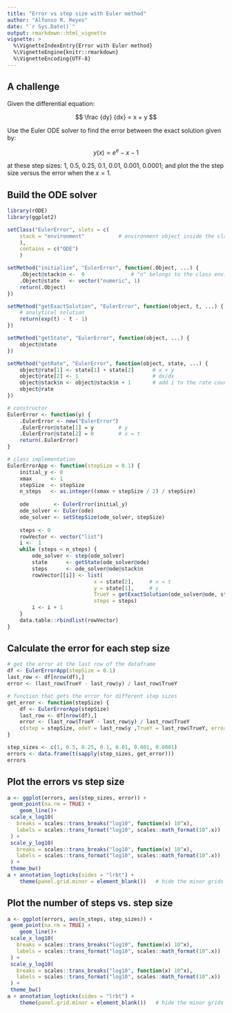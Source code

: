 ---
title: "Error vs step size with Euler method"
author: "Alfonso R. Reyes"
date: "`r Sys.Date()`"
output: rmarkdown::html_vignette
vignette: >
  %\VignetteIndexEntry{Error with Euler method}
  %\VignetteEngine{knitr::rmarkdown}
  %\VignetteEncoding{UTF-8}
---

## A challenge

Given the differential equation:

$$ \frac {dy} {dx} = x + y $$

Use the Euler ODE solver to find the error between the exact solution given by:

$$ y(x) = e^e - x - 1$$

at these step sizes: 1, 0.5, 0.25, 0.1, 0.01, 0.001, 0.0001; and plot the the step size versus the error when the $x = 1$.

## Build the ODE solver

```{r message=FALSE, results="hold"}
library(rODE)
library(ggplot2)

setClass("EulerError", slots = c(
    stack = "environment"           # environment object inside the class
    ),
    contains = c("ODE")
    )

setMethod("initialize", "EulerError", function(.Object, ...) {
    .Object@stack$n <-  0               # "n" belongs to the class environment
    .Object@state   <- vector("numeric", 1)
    return(.Object)
})

setMethod("getExactSolution", "EulerError", function(object, t, ...) {
    # analytical solution
    return(exp(t) - t - 1)
})

setMethod("getState", "EulerError", function(object, ...) {
    object@state
})

setMethod("getRate", "EulerError", function(object, state, ...) {
    object@rate[1] <- state[1] + state[2]      # x + y
    object@rate[2] <- 1                        # dx/dx
    object@stack$n <- object@stack$n + 1       # add 1 to the rate count
    object@rate
})

# constructor
EulerError <- function(y) {
    .EulerError <- new("EulerError")
    .EulerError@state[1] = y        # y 
    .EulerError@state[2] = 0        # x = t
    return(.EulerError)
}
```

```{r}
# class implementation
EulerErrorApp <- function(stepSize = 0.1) {
    initial_y <- 0
    xmax      <- 1
    stepSize  <- stepSize
    n_steps   <- as.integer((xmax + stepSize / 2) / stepSize)
    
    ode        <- EulerError(initial_y)
    ode_solver <- Euler(ode)
    ode_solver <- setStepSize(ode_solver, stepSize)
    
    steps <- 0
    rowVector <- vector("list")
    i <-  1
    while (steps < n_steps) {
        ode_solver <- step(ode_solver)
        state      <- getState(ode_solver@ode)
        steps      <- ode_solver@ode@stack$n
        rowVector[[i]] <- list(
                            x = state[2],     # x = t
                            y = state[1],     # y
                            TrueY = getExactSolution(ode_solver@ode, state[2]),
                            steps = steps)
        i <- i + 1
    }
    data.table::rbindlist(rowVector)
}
```

## Calculate the error for each step size

```{r}
# get the error at the last row of the dataframe
df <- EulerErrorApp(stepSize = 0.1)
last_row <- df[nrow(df),]
error <- (last_row$TrueY - last_row$y) / last_row$TrueY

# function that gets the error for different step sizes
get_error <- function(stepSize) {
    df <- EulerErrorApp(stepSize)
    last_row <- df[nrow(df),]
    error <- (last_row$TrueY - last_row$y) / last_row$TrueY
    c(step = stepSize, odeY = last_row$y ,TrueY = last_row$TrueY, error = error, n_steps = last_row$steps)
}

step_sizes <- c(1, 0.5, 0.25, 0.1, 0.01, 0.001, 0.0001)
errors <- data.frame(t(sapply(step_sizes, get_error)))
errors
```


## Plot the errors vs step size

```{r}
a <- ggplot(errors, aes(step_sizes, error)) +
 geom_point(na.rm = TRUE) +
    geom_line()+
 scale_x_log10(
   breaks = scales::trans_breaks("log10", function(x) 10^x),
   labels = scales::trans_format("log10", scales::math_format(10^.x))
 ) +
 scale_y_log10(
   breaks = scales::trans_breaks("log10", function(x) 10^x),
   labels = scales::trans_format("log10", scales::math_format(10^.x))
 ) +
 theme_bw()
a + annotation_logticks(sides = "lrbt") + 
    theme(panel.grid.minor = element_blank())   # hide the minor grids
```

## Plot the number of steps vs. step size

```{r}
a <- ggplot(errors, aes(n_steps, step_sizes)) +
 geom_point(na.rm = TRUE) +
    geom_line()+
 scale_x_log10(
   breaks = scales::trans_breaks("log10", function(x) 10^x),
   labels = scales::trans_format("log10", scales::math_format(10^.x))
 ) +
 scale_y_log10(
   breaks = scales::trans_breaks("log10", function(x) 10^x),
   labels = scales::trans_format("log10", scales::math_format(10^.x))
 ) +
 theme_bw()
a + annotation_logticks(sides = "lrbt") + 
    theme(panel.grid.minor = element_blank())   # hide the minor grids
```


